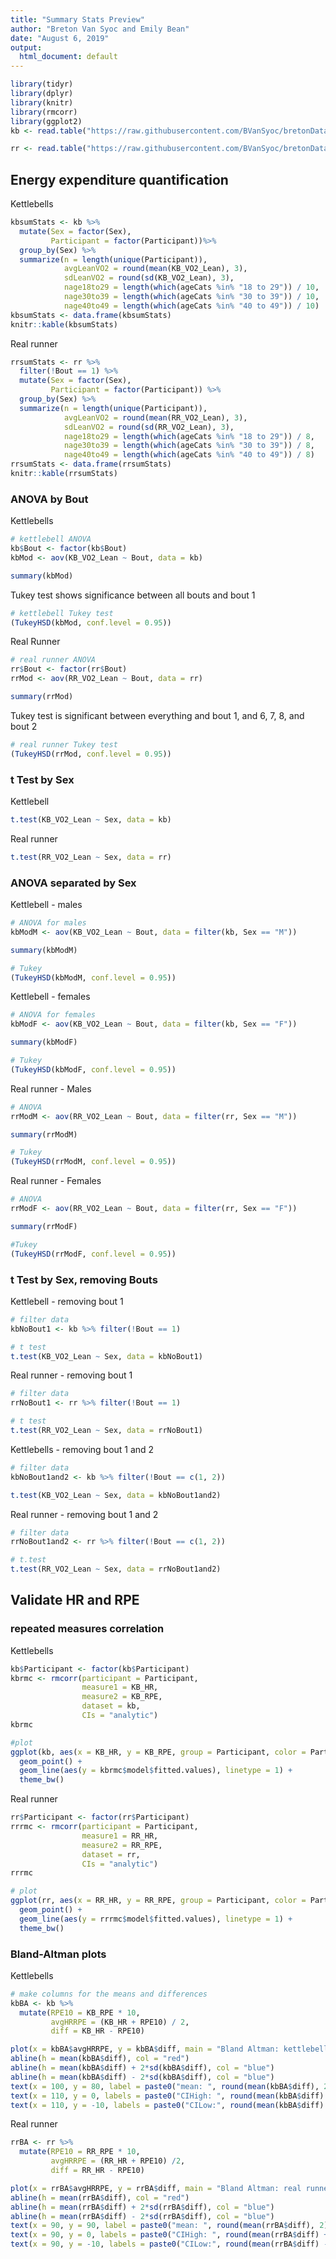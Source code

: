 ```yaml
---
title: "Summary Stats Preview"
author: "Breton Van Syoc and Emily Bean"
date: "August 6, 2019"
output:
  html_document: default
---
```



```r
library(tidyr)
library(dplyr)
library(knitr)
library(rmcorr)
library(ggplot2)
kb <- read.table("https://raw.githubusercontent.com/BVanSyoc/bretonData/master/data/kbAll_wAgeCats.txt", sep = "\t", header = TRUE)

rr <- read.table("https://raw.githubusercontent.com/BVanSyoc/bretonData/master/data/rrAll_wAgeCats.txt", sep = "\t", header = TRUE)

```

## Energy expenditure quantification

Kettlebells

```r
kbsumStats <- kb %>% 
  mutate(Sex = factor(Sex),
         Participant = factor(Participant))%>% 
  group_by(Sex) %>% 
  summarize(n = length(unique(Participant)),
            avgLeanVO2 = round(mean(KB_VO2_Lean), 3),
            sdLeanVO2 = round(sd(KB_VO2_Lean), 3),
            nage18to29 = length(which(ageCats %in% "18 to 29")) / 10,
            nage30to39 = length(which(ageCats %in% "30 to 39")) / 10,
            nage40to49 = length(which(ageCats %in% "40 to 49")) / 10)
kbsumStats <- data.frame(kbsumStats)
knitr::kable(kbsumStats)
```

Real runner

```r
rrsumStats <- rr %>% 
  filter(!Bout == 1) %>% 
  mutate(Sex = factor(Sex),
         Participant = factor(Participant)) %>% 
  group_by(Sex) %>% 
  summarize(n = length(unique(Participant)),
            avgLeanVO2 = round(mean(RR_VO2_Lean), 3),
            sdLeanVO2 = round(sd(RR_VO2_Lean), 3), 
            nage18to29 = length(which(ageCats %in% "18 to 29")) / 8,
            nage30to39 = length(which(ageCats %in% "30 to 39")) / 8,
            nage40to49 = length(which(ageCats %in% "40 to 49")) / 8)
rrsumStats <- data.frame(rrsumStats)
knitr::kable(rrsumStats)
```

### ANOVA by Bout

Kettlebells

```r
# kettlebell ANOVA
kb$Bout <- factor(kb$Bout)
kbMod <- aov(KB_VO2_Lean ~ Bout, data = kb)

summary(kbMod)
```

Tukey test shows significance between all bouts and bout 1
```r
# kettlebell Tukey test
(TukeyHSD(kbMod, conf.level = 0.95))
```

Real Runner

```r
# real runner ANOVA
rr$Bout <- factor(rr$Bout)
rrMod <- aov(RR_VO2_Lean ~ Bout, data = rr)

summary(rrMod)
```
Tukey test is significant between everything and bout 1, and 6, 7, 8, and bout 2
```r
# real runner Tukey test
(TukeyHSD(rrMod, conf.level = 0.95))
```

### t Test by Sex

Kettlebell

```r
t.test(KB_VO2_Lean ~ Sex, data = kb)
```

Real runner
```r
t.test(RR_VO2_Lean ~ Sex, data = rr)
```

### ANOVA separated by Sex

Kettlebell - males
```r
# ANOVA for males
kbModM <- aov(KB_VO2_Lean ~ Bout, data = filter(kb, Sex == "M"))

summary(kbModM)
```

```r
# Tukey 
(TukeyHSD(kbModM, conf.level = 0.95))
```

Kettlebell - females
```r
# ANOVA for females
kbModF <- aov(KB_VO2_Lean ~ Bout, data = filter(kb, Sex == "F"))

summary(kbModF)
```

```r
# Tukey
(TukeyHSD(kbModF, conf.level = 0.95))
```

Real runner - Males
```r
# ANOVA
rrModM <- aov(RR_VO2_Lean ~ Bout, data = filter(rr, Sex == "M"))

summary(rrModM)
```

```r
# Tukey
(TukeyHSD(rrModM, conf.level = 0.95))
```

Real runner - Females
```r
# ANOVA
rrModF <- aov(RR_VO2_Lean ~ Bout, data = filter(rr, Sex == "F"))

summary(rrModF)
```

```r
#Tukey
(TukeyHSD(rrModF, conf.level = 0.95))
```

### t Test by Sex, removing Bouts

Kettlebell - removing bout 1
```r
# filter data
kbNoBout1 <- kb %>% filter(!Bout == 1)

# t test
t.test(KB_VO2_Lean ~ Sex, data = kbNoBout1)
```

Real runner - removing bout 1

```r
# filter data
rrNoBout1 <- rr %>% filter(!Bout == 1)

# t test
t.test(RR_VO2_Lean ~ Sex, data = rrNoBout1)
```

Kettlebells - removing bout 1 and 2

```r
# filter data
kbNoBout1and2 <- kb %>% filter(!Bout == c(1, 2))

t.test(KB_VO2_Lean ~ Sex, data = kbNoBout1and2)
```

Real runner - removing bout 1 and 2

```r
# filter data
rrNoBout1and2 <- rr %>% filter(!Bout == c(1, 2))

# t.test
t.test(RR_VO2_Lean ~ Sex, data = rrNoBout1and2)
```

## Validate HR and RPE

### repeated measures correlation

Kettlebells
```r
kb$Participant <- factor(kb$Participant)
kbrmc <- rmcorr(participant = Participant,
                measure1 = KB_HR,
                measure2 = KB_RPE, 
                dataset = kb,
                CIs = "analytic")
kbrmc
```

```r
#plot
ggplot(kb, aes(x = KB_HR, y = KB_RPE, group = Participant, color = Participant, scales = "free")) +
  geom_point() +
  geom_line(aes(y = kbrmc$model$fitted.values), linetype = 1) +
  theme_bw()
```

Real runner
```r
rr$Participant <- factor(rr$Participant)
rrrmc <- rmcorr(participant = Participant,
                measure1 = RR_HR,
                measure2 = RR_RPE, 
                dataset = rr,
                CIs = "analytic")
rrrmc
```

```r
# plot
ggplot(rr, aes(x = RR_HR, y = RR_RPE, group = Participant, color = Participant, scales = "free")) +
  geom_point() +
  geom_line(aes(y = rrrmc$model$fitted.values), linetype = 1) +
  theme_bw() 
```

### Bland-Altman plots

Kettlebells

```r

# make columns for the means and differences
kbBA <- kb %>% 
  mutate(RPE10 = KB_RPE * 10,
         avgHRRPE = (KB_HR + RPE10) / 2,
         diff = KB_HR - RPE10)

plot(x = kbBA$avgHRRPE, y = kbBA$diff, main = "Bland Altman: kettlebells")
abline(h = mean(kbBA$diff), col = "red")
abline(h = mean(kbBA$diff) + 2*sd(kbBA$diff), col = "blue")
abline(h = mean(kbBA$diff) - 2*sd(kbBA$diff), col = "blue")
text(x = 100, y = 80, label = paste0("mean: ", round(mean(kbBA$diff), 2)))
text(x = 110, y = 0, labels = paste0("CIHigh: ", round(mean(kbBA$diff) + 2*sd(kbBA$diff), 2)))
text(x = 110, y = -10, labels = paste0("CILow:", round(mean(kbBA$diff) - 2*sd(kbBA$diff), 2)))
```


Real runner
```r
rrBA <- rr %>% 
  mutate(RPE10 = RR_RPE * 10,
         avgHRRPE = (RR_HR + RPE10) /2,
         diff = RR_HR - RPE10)

plot(x = rrBA$avgHRRPE, y = rrBA$diff, main = "Bland Altman: real runner")
abline(h = mean(rrBA$diff), col = "red")
abline(h = mean(rrBA$diff) + 2*sd(rrBA$diff), col = "blue")
abline(h = mean(rrBA$diff) - 2*sd(rrBA$diff), col = "blue")
text(x = 90, y = 90, label = paste0("mean: ", round(mean(rrBA$diff), 2)))
text(x = 90, y = 0, labels = paste0("CIHigh: ", round(mean(rrBA$diff) + 2*sd(rrBA$diff), 2)))
text(x = 90, y = -10, labels = paste0("CILow:", round(mean(rrBA$diff) - 2*sd(rrBA$diff), 2)))
```

